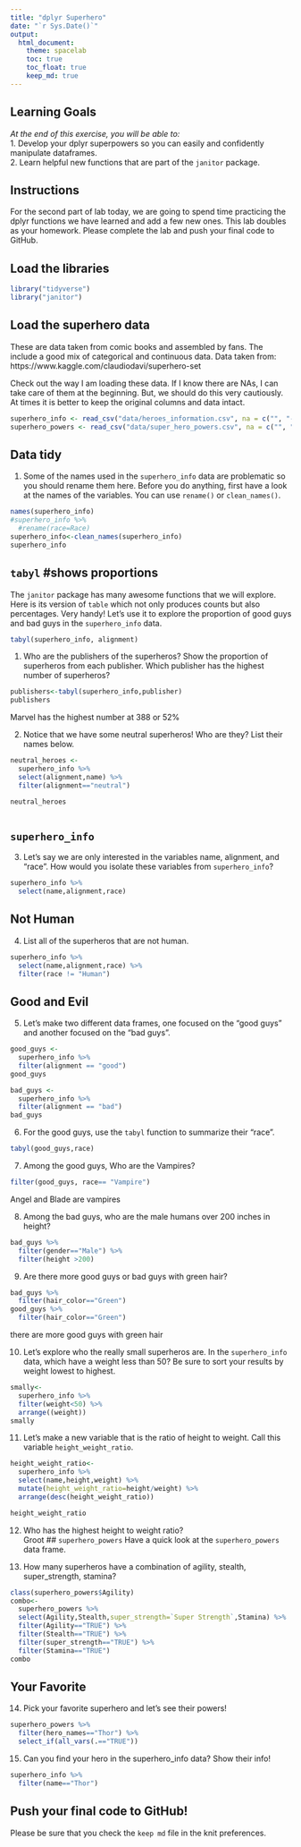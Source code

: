 ```yaml
---
title: "dplyr Superhero"
date: "`r Sys.Date()`"
output:
  html_document: 
    theme: spacelab
    toc: true
    toc_float: true
    keep_md: true
---
```


## Learning Goals  
*At the end of this exercise, you will be able to:*    
1. Develop your dplyr superpowers so you can easily and confidently manipulate dataframes.  
2. Learn helpful new functions that are part of the `janitor` package.  

## Instructions
For the second part of lab today, we are going to spend time practicing the dplyr functions we have learned and add a few new ones. This lab doubles as your homework. Please complete the lab and push your final code to GitHub.  

## Load the libraries
```r
library("tidyverse")
library("janitor")
```

## Load the superhero data
These are data taken from comic books and assembled by fans. The include a good mix of categorical and continuous data.  Data taken from: https://www.kaggle.com/claudiodavi/superhero-set  

Check out the way I am loading these data. If I know there are NAs, I can take care of them at the beginning. But, we should do this very cautiously. At times it is better to keep the original columns and data intact.  
```r
superhero_info <- read_csv("data/heroes_information.csv", na = c("", "-99", "-"))
superhero_powers <- read_csv("data/super_hero_powers.csv", na = c("", "-99", "-"))
```

## Data tidy
1. Some of the names used in the `superhero_info` data are problematic so you should rename them here. Before you do anything, first have a look at the names of the variables. You can use `rename()` or `clean_names()`.    

```r
names(superhero_info)
#superhero_info %>%
  #rename(race=Race)
superhero_info<-clean_names(superhero_info)
superhero_info
```

## `tabyl` #shows proportions
The `janitor` package has many awesome functions that we will explore. Here is its version of `table` which not only produces counts but also percentages. Very handy! Let's use it to explore the proportion of good guys and bad guys in the `superhero_info` data.  
```r
tabyl(superhero_info, alignment)
```

1. Who are the publishers of the superheros? Show the proportion of superheros from each publisher. Which publisher has the highest number of superheros?  
```r
publishers<-tabyl(superhero_info,publisher)
publishers
```
Marvel has the highest number at 388 or 52%

2. Notice that we have some neutral superheros! Who are they? List their names below.  
```r
neutral_heroes <-
  superhero_info %>%
  select(alignment,name) %>%
  filter(alignment=="neutral") 

neutral_heroes
  
```

## `superhero_info`
3. Let's say we are only interested in the variables name, alignment, and "race". How would you isolate these variables from `superhero_info`?
```r
superhero_info %>%
  select(name,alignment,race)
```

## Not Human
4. List all of the superheros that are not human.
```r
superhero_info %>%
  select(name,alignment,race) %>%
  filter(race != "Human")

```

## Good and Evil
5. Let's make two different data frames, one focused on the "good guys" and another focused on the "bad guys".
```r
good_guys <-
  superhero_info %>%
  filter(alignment == "good")
good_guys
```


```r
bad_guys <-
  superhero_info %>%
  filter(alignment == "bad")
bad_guys
```


6. For the good guys, use the `tabyl` function to summarize their "race".
```r
tabyl(good_guys,race)
```

7. Among the good guys, Who are the Vampires?
```r
filter(good_guys, race== "Vampire")
```
Angel and Blade are vampires


8. Among the bad guys, who are the male humans over 200 inches in height?
```r
bad_guys %>%
  filter(gender=="Male") %>%
  filter(height >200)
```

9. Are there more good guys or bad guys with green hair?  
```r
bad_guys %>%
  filter(hair_color=="Green")
good_guys %>%
  filter(hair_color=="Green")

```
there are more good guys with green hair 

10. Let's explore who the really small superheros are. In the `superhero_info` data, which have a weight less than 50? Be sure to sort your results by weight lowest to highest.  
```r
smally<-
  superhero_info %>%
  filter(weight<50) %>%
  arrange((weight))
smally
```

11. Let's make a new variable that is the ratio of height to weight. Call this variable `height_weight_ratio`.    
```r
height_weight_ratio<-
  superhero_info %>%
  select(name,height,weight) %>%
  mutate(height_weight_ratio=height/weight) %>%
  arrange(desc(height_weight_ratio))

height_weight_ratio
```


12. Who has the highest height to weight ratio?  
Groot
## `superhero_powers`
Have a quick look at the `superhero_powers` data frame.  

13. How many superheros have a combination of agility, stealth, super_strength, stamina?
```r
class(superhero_powers$Agility)
combo<-
  superhero_powers %>%
  select(Agility,Stealth,super_strength=`Super Strength`,Stamina) %>%
  filter(Agility=="TRUE") %>%
  filter(Stealth=="TRUE") %>%
  filter(super_strength=="TRUE") %>%
  filter(Stamina=="TRUE") 
combo

```

## Your Favorite
14. Pick your favorite superhero and let's see their powers!  
```r
superhero_powers %>%
  filter(hero_names=="Thor") %>%
  select_if(all_vars(.=="TRUE"))

```

15. Can you find your hero in the superhero_info data? Show their info!  
```r
superhero_info %>%
  filter(name=="Thor")
```

## Push your final code to GitHub!
Please be sure that you check the `keep md` file in the knit preferences.  